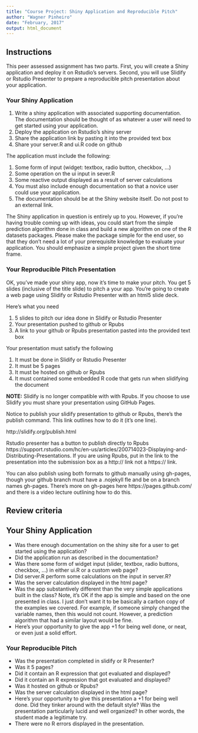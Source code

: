 ```yaml
---
title: "Course Project: Shiny Application and Reproducible Pitch"
author: "Wagner Pinheiro"
date: "February, 2017"
output: html_document
---
```


## Instructions

This peer assessed assignment has two parts. First, you will create a Shiny application and deploy it on Rstudio's servers. Second, you will use Slidify or Rstudio Presenter to prepare a reproducible pitch presentation about your application.

### Your Shiny Application

1. Write a shiny application with associated supporting documentation. The documentation should be thought of as whatever a user will need to get started using your application.
1. Deploy the application on Rstudio's shiny server
1. Share the application link by pasting it into the provided text box
1. Share your server.R and ui.R code on github

The application must include the following:

1. Some form of input (widget: textbox, radio button, checkbox, ...)
1. Some operation on the ui input in sever.R
1. Some reactive output displayed as a result of server calculations
1. You must also include enough documentation so that a novice user could use your application.
1. The documentation should be at the Shiny website itself. Do not post to an external link.

The Shiny application in question is entirely up to you. However, if you're having trouble coming up with ideas, you could start from the simple prediction algorithm done in class and build a new algorithm on one of the R datasets packages. Please make the package simple for the end user, so that they don't need a lot of your prerequisite knowledge to evaluate your application. You should emphasize a simple project given the short time frame.

### Your Reproducible Pitch Presentation

OK, you've made your shiny app, now it's time to make your pitch. You get 5 slides (inclusive of the title slide) to pitch a your app. You're going to create a web page using Slidify or Rstudio Presenter with an html5 slide deck.

Here's what you need

1. 5 slides to pitch our idea done in Slidify or Rstudio Presenter
1. Your presentation pushed to github or Rpubs
1. A link to your github or Rpubs presentation pasted into the provided text box

Your presentation must satisfy the following

1. It must be done in Slidify or Rstudio Presenter
1. It must be 5 pages
1. It must be hosted on github or Rpubs
1. It must contained some embedded R code that gets run when slidifying the document

**NOTE:** Slidify is no longer compatible with with Rpubs. If you choose to use Slidify you must share your presentation using GitHub Pages.

Notice to publish your slidify presentation to github or Rpubs, there's the publish command. This link outlines how to do it (it's one line).

http://slidify.org/publish.html

Rstudio presenter has a button to publish directly to Rpubs https://support.rstudio.com/hc/en-us/articles/200714023-Displaying-and-Distributing-Presentations. If you are using Rpubs, put in the link to the presentation into the submission box as a http:// link not a https:// link.

You can also publish using both formats to github manually using gh-pages, though your github branch must have a .nojekyll fle and be on a branch names gh-pages. There's more on gh-pages here https://pages.github.com/ and there is a video lecture outlining how to do this.


## Review criteria

## Your Shiny Application

- Was there enough documentation on the shiny site for a user to get started using the application?
- Did the application run as described in the documentation?
- Was there some form of widget input (slider, textbox, radio buttons, checkbox, ...) in either ui.R or a custom web page?
- Did server.R perform some calculations on the input in server.R?
- Was the server calculation displayed in the html page?
- Was the app substantively different than the very simple applications built in the class? Note, it's OK if the app is simple and based on the one presented in class. I just don't want it to be basically a carbon copy of the examples we covered. For example, if someone simply changed the variable names, then this would not count. However, a prediction algorithm that had a similar layout would be fine.
- Here's your opportunity to give the app +1 for being well done, or neat, or even just a solid effort.

### Your Reproducible Pitch

- Was the presentation completed in slidify or R Presenter?
- Was it 5 pages?
- Did it contain an R expression that got evaluated and displayed?
- Did it contain an R expression that got evaluated and displayed?
- Was it hosted on github or Rpubs?
- Was the server calculation displayed in the html page?
- Here's your opportunity to give this presentation a +1 for being well done. Did they tinker around with the default style? Was the presentation particularly lucid and well organized? In other words, the student made a legitimate try.
- There were no R errors displayed in the presentation.